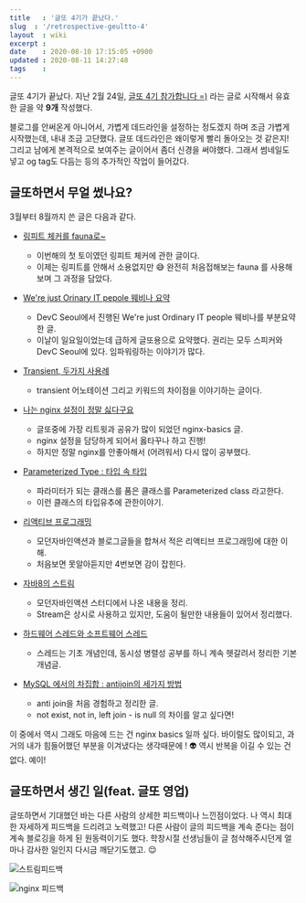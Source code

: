 ```yaml
---
title   : '글또 4기가 끝났다.'
slug  : '/retrospective-geultto-4'
layout  : wiki 
excerpt : 
date    : 2020-08-10 17:15:05 +0900
updated : 2020-08-11 14:27:48
tags    : 
---
```


글또 4기가 끝났다. 지난 2월 24일, [글또 4기 참가합니다 =)](https://juneyr.dev/geultto-4) 라는 글로 시작해서 유효한 글을 약 **9개** 작성했다.

블로그를 안써온게 아니어서, 가볍게 데드라인을 설정하는 정도겠지 하며 조금 가볍게 시작했는데, 내내 조금 고단했다. 글또 데드라인은 왜이렇게 빨리 돌아오는 것 같은지! 그리고 남에게 본격적으로 보여주는 글이어서 좀더 신경을 써야했다. 그래서 썸네일도 넣고 og tag도 다듬는 등의 추가적인 작업이 들어갔다. 

## 글또하면서 무얼 썼나요?
3월부터 8월까지 쓴 글은 다음과 같다. 

- [링피트 체커를 fauna로~](https://juneyr.dev/ringfit-checker)
   - 이번해의 첫 토이였던 링피트 체커에 관한 글이다. 
   - 이제는 링피트를 안해서 소용없지만 😅 완전히 처음접해보는 fauna 를 사용해보며 그 과정을 담았다. 
     
- [We're just Orinary IT pepole 웨비나 요약](https://juneyr.dev/devc-seoul-2020) 
  - DevC Seoul에서 진행된 We're just Ordinary IT people 웨비나를 부분요약한 글. 
  - 이날이 일요일이었는데 급하게 글또용으로 요약했다. 권리는 모두 스피커와 DevC Seoul에 있다. 임파워링하는 이야기가 많다. 

- [Transient, 두가지 사용례](https://juneyr.dev/transient/) 
  - transient 어노테이션 그리고 키워드의 차이점을 이야기하는 글이다. 
    
- [나는 nginx 설정이 정말 싫다구요](https://juneyr.dev/nginx-basics) 
  - 글또중에 가장 리트윗과 공유가 많이 되었던 nginx-basics 글. 
  - nginx 설정을 담당하게 되어서 옳타꾸나 하고 진행!
  - 하지만 정말 nginx를 안좋아해서 (어려워서) 다시 많이 공부했다. 
    
- [Parameterized Type : 타입 속 타입](https://juneyr.dev/parameterized-type/) 
   - 파라미터가 되는 클래스를 품은 클래스를 Parameterized class 라고한다. 
   - 이런 클래스의 타입유추에 관한이야기.

- [리액티브 프로그래밍](https://juneyr.dev/reactive-programming/) 
   - 모던자바인액션과 블로그글들을 합쳐서 적은 리액티브 프로그래밍에 대한 이해. 
   - 처음보면 못알아듣지만 4번보면 감이 잡힌다. 
   
- [자바8의 스트림](https://juneyr.dev/modern-java-2/)
  - 모던자바인액션 스터디에서 나온 내용을 정리. 
  - Stream은 상시로 사용하고 있지만, 도움이 될만한 내용들이 있어서 정리했다.

- [하드웨어 스레드와 소프트웨어 스레드](https://juneyr.dev/thread) 
  - 스레드는 기초 개념인데, 동시성 병렬성 공부를 하니 계속 헷갈려서 정리한 기본 개념글. 
    
- [MySQL 에서의 차집합 : antijoin의 세가지 방법](https://juneyr.dev/anti-join) 
  - anti join을 처음 경험하고 정리한 글. 
  - not exist, not in, left join - is null 의 차이를 알고 싶다면! 
    
이 중에서 역시 그래도 마음에 드는 건 nginx basics 일까 싶다. 바이럴도 많이되고, 과거의 내가 힘들어했던 부분을 이겨냈다는 생각때문에 ! 👽 역시 반복을 이길 수 있는 건 없다. 예이! 

## 글또하면서 생긴 일(feat. 글또 영업) 

글또하면서 기대했던 바는 다른 사람의 상세한 피드백이나 느낀점이었다. 나 역시 최대한 자세하게 피드백을 드리려고 노력했고! 다른 사람이 글의 피드백을 계속 준다는 점이 계속 블로깅을 하게 된 원동력이기도 했다. 학창시절 선생님들이 글 첨삭해주시던게 얼마나 감사한 일인지 다시금 깨닫기도했고. 😌 

![스트림피드백](./scrn.png)

![nginx 피드백](./scrn1.png)
